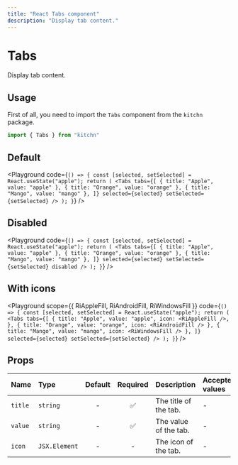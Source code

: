 ```yaml
---
title: "React Tabs component"
description: "Display tab content."
---
```



# Tabs

Display tab content.

## Usage

First of all, you need to import the `Tabs` component from the `kitchn` package.

```js
import { Tabs } from "kitchn"
```

## Default

<Playground
  code={`
  () => {
  const [selected, setSelected] = React.useState("apple");
  return (
    <Tabs
      tabs={[
        { title: "Apple", value: "apple" },
        { title: "Orange", value: "orange" },
        { title: "Mango", value: "mango" },
      ]}
      selected={selected}
      setSelected={setSelected}
    />
  );
}
`}
/>

## Disabled

<Playground
  code={`
  () => {
  const [selected, setSelected] = React.useState("apple");
  return (
    <Tabs
      tabs={[
        { title: "Apple", value: "apple" },
        { title: "Orange", value: "orange" },
        { title: "Mango", value: "mango" },
      ]}
      selected={selected}
      setSelected={setSelected}
      disabled
    />
  );
}
`}
/>

## With icons

<Playground
  scope={{ RiAppleFill, RiAndroidFill, RiWindowsFill }}
  code={`
  () => {
  const [selected, setSelected] = React.useState("apple");
  return (
    <Tabs
      tabs={[
        { title: "Apple", value: "apple", icon: <RiAppleFill />, },
        { title: "Orange", value: "orange", icon: <RiAndroidFill /> },
        { title: "Mango", value: "mango", icon: <RiWindowsFill /> },
      ]}
      selected={selected}
      setSelected={setSelected}
    />
  );
}
`}
/>


## Props

| Name | Type | Default | Required | Description | Accepted values |
| :--- | :--- | :-----: | :------: | :---------- | :-------------- |
| `title` | `string` | - | ✅ | The title of the tab. | - |
| `value` | `string` | - | ✅ | The value of the tab. | - |
| `icon` | `JSX.Element` | - | - | The icon of the tab. | - |